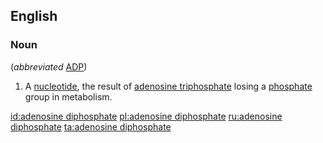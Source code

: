 ==English==
{{wikipedia}}

===Noun===
{{en-noun|-|sg=[[adenosine]] [[diphosphate]]}} (''abbreviated'' [[ADP]])

# {{biochemistry}} A [[nucleotide]], the result of [[adenosine triphosphate]] losing a [[phosphate]] group in metabolism.

[[id:adenosine diphosphate]]
[[pl:adenosine diphosphate]]
[[ru:adenosine diphosphate]]
[[ta:adenosine diphosphate]]